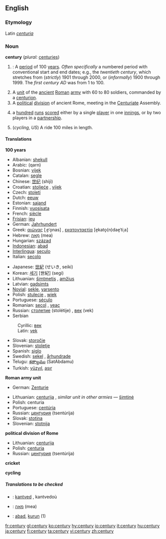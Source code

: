==English==
{{rank|floor|example|class|984|century|sorry|share|working}}
===Etymology===
Latin ''[[centuria]]''
===Noun===
'''century''' (''plural:'' [[centuries]])

#{{time}}: A [[period]] of 100 [[year]]s. ''Often specifically'' a numbered period with conventional start and end dates; e.g., the ''twentieth century'', which stretches from (''strictly'') 1901 through 2000, or (''informally'') 1900 through 1999. The ''first century AD'' was from 1 to 100.
# A [[unit]] of the [[ancient]] [[Roman]] [[army]] with 60 to 80 soldiers, commanded by a [[centurion]].
# A [[political]] [[division]] of ancient Rome, meeting in the [[Centuriate]] Assembly.
# {{Cricket}} a [[hundred]] [[run]]s [[score]]d either by a single [[player]] in one [[innings]], or by two players in a [[partnership]].
# (''cycling, US'') A ride 100 miles in length.

====Translations====
'''100 years'''
{{top}}
*Albanian: [[shekull]] {{m}}
*Arabic: {{ARchar|[[قرن]]}} (qarn)
*Bosnian: [[vijek#Bosnian|vijek]] {{m}}
*Catalan: [[segle]] {{m}}
*Chinese: [[世纪]] (shìjì)
*Croatian: [[stoljeće]] {{n}}, [[vijek]] {{m}}
*Czech: [[století]] {{n}}
*Dutch: [[eeuw]] {{f}}
*Estonian: [[sajand]]
*Finnish: [[vuosisata]]
*French: [[siècle]] {{m}}
*[[Frisian]]: [[ieu]]
*German: [[Jahrhundert]] {{n}}
*Greek: [[αιώνας]] [ˌe̞ˈo̞nas] {{m}}, [[εκατονταετία]] [e̞kato̞(n)dae̞ˈtiˌa] {{f}}
*Hebrew: [[מאה|מֵאָה]] (mea) {{f}}
*Hungarian: [[század]]
*[[Indonesian]]: [[:id:abad|abad]]
*[[Interlingua]]: [[seculo]]
*Italian: [[secolo]] {{m}}
{{mid}}
*Japanese: [[世紀]] (せいき, seiki)
*Korean: [[세기]] [世紀] (segi)
*Lithuanian: [[šimtmetis]] {{m}}, [[amžius]] {{m}}
*Latvian: [[gadsimts]] {{m}}
*[[Novial]]: [[sekle]], [[yarsento]]
*Polish: [[stulecie]] {{n}}, [[wiek]] {{m}}
*Portuguese: [[século]] {{m}}
*Romanian: [[secol]] {{n}}, [[veac]] {{n}}
*Russian: [[столетие]] (stolétije) {{n}}, [[век]] (vek) {{m}}
*Serbian
:Cyrillic: [[век#Serbian|век]] {{m}}
:Latin: [[vek#Serbian|vek]] {{m}}
*Slovak: [[storočie]] {{n}}
*Slovenian: [[stoletje]] {{n}}
*Spanish: [[siglo]] {{m}}
*Swedish: [[sekel]] {{n}}, [[århundrade]] {{n}}
*Telugu: [[శతాబ్దము]] (SatAbdamu)
*Turkish: [[yüzyıl]], [[asır]]
{{bottom}}

'''Roman army unit'''
{{top}}
*German: [[Zenturie]] {{f}}
{{mid}}
*Lithuanian: [[centurija]] {{f}}, ''similar unit in other armies'' — [[šimtinė]] {{f}}
*Polish: centuria {{f}}
*Portuguese: [[centúria]] {{f}}
*Russian: [[центурия]] (tsentúrija) {{f}}
*Slovak: [[stotina#Slovak|stotina]] {{f}}
*Slovenian: [[stotnija]] {{f}}
{{bottom}}

'''political division of Rome'''
{{top}}
{{mid}}
*Lithuanian: [[centurija]] {{f}}
*Polish: [[centuria]] {{f}}
*Russian: [[центурия]] (tsentúrija) {{f}}
{{bottom}}

'''cricket'''
{{top}}
{{mid}}
{{bottom}}

'''cycling'''
{{top}}
{{mid}}
{{bottom}}

=====Translations to be checked=====
{{checktrans}}
*{{ttbc|Breton}}: [[kantved]] {{m}}, kantvedoù
*{{ttbc|Hebrew}}: [[מאה]] (mea)
*{{ttbc|Malay}}: [[abad]], [[kurun]] (1)

[[fr:century]]
[[gl:century]]
[[ko:century]]
[[hy:century]]
[[io:century]]
[[it:century]]
[[hu:century]]
[[ja:century]]
[[fi:century]]
[[ta:century]]
[[vi:century]]
[[zh:century]]